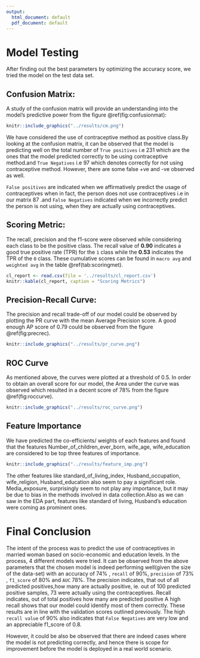 ```yaml
---
output:
  html_document: default
  pdf_document: default
---
```

# Model Testing
After finding out the best parameters by optimizing the accuracy score, we tried the model on the test data set. 

## Confusion Matrix:

A study of the confusion matrix will provide an understanding into the model's predictive power from the figure \@ref(fig:confusionmat):

```r

knitr::include_graphics("../results/cm.png")

```

We have considered the use of contraceptive method as positive class.By looking at the confusion matrix, it can be observed that the model is predicting well on the total number of `True positives` i.e 231  which are the ones that the model predicted correctly to be using contraceptive method.and `True Negatives` i.e 97 which denotes correctly for not using contraceptive method. However, there are some false +ve and -ve observed as well.  

`False positives` are indicated when we affirmatively predict the usage of contraceptives when in fact, the person does not use contraceptives i.e in our matrix 87 .and `False Negatives` indicated when we incorrectly predict the person is not using, when they are actually using contraceptives.

## Scoring Metric:

The recall, precision and the f1-score were observed while considering each class to be the positive class. The recall value of **0.90** indicates a good true positive rate (TPR) for the `1` class while the **0.53** indicates the TPR of the `0` class. These cumulative scores can be found in `macro avg` and `weighted avg` in the table \@ref(tab:scoringmet).

```r
cl_report <- read.csv(file = '../results/cl_report.csv')
knitr::kable(cl_report, caption = "Scoring Metrics")
```


## Precision-Recall Curve:


The precision and recall trade-off of our model could be observed by plotting the PR curve with the mean Average Precision score. A good enough AP score of 0.79 could be observed from the figure \@ref(fig:precrec).


```r
knitr::include_graphics("../results/pr_curve.png")
```

## ROC Curve

As mentioned above, the curves were plotted at a threshold of $0.5$. In order to obtain an overall score for our model, the Area under the curve was observed which resulted in a decent score of 78% from the figure \@ref(fig:roccurve).

```r
knitr::include_graphics("../results/roc_curve.png")
```
## Feature Importance

We have predicted the co-efficients/ weights of each features and found that the features Number_of_children_ever_born, wife_age, wife_education are considered to be top three features of importance.

```r
knitr::include_graphics("../results/feature_imp.png")
```
The other features like standard_of_living_index, Husband_occupation, wife_religion, Husband_education also seem to pay a significant role. Media_exposure, surprisingly seem to not play any importance, but it may be due to bias in the methods involved in data collection.Also as we can saw in the EDA part, features like standard of living, Husband's education  were coming as prominent ones. 

# Final Conclusion

The intent of the process was to predict the use of contraceptives in married woman based on socio-economic and education levels. In the process, 4 different models were tried. It can be observed from the above parameters that the chosen model is indeed performing well(given the size of the data-set) with an accuracy of $74\%$ , `recall` of $90\%$, `precision` of $73\%$ , `f1_score` of $80\%$ and `AUC` $78\%$. The precision indicates, that out of all predicted positives,how many are actually positive, ie. out of 100 predicted positive samples, 73 were actually using the contraceptives. Recall indicates, out of total positives how many are predicted positive A high recall shows that our model could identify most of them correctly.
These results are in line with the validation scores outlined previously. The high `recall value` of $90\%$  also indicates that `False Negatives` are very low and an appreciable f1_score of 0.8.


However, it could be also be observed that there are indeed cases where the model is not predicting correctly, and hence there is scope for improvement before the model is deployed in a real world scenario.

